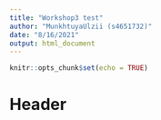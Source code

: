 ```yaml
---
title: "Workshop3 test"
author: "MunkhtuyaUlzii (s4651732)"
date: "8/16/2021"
output: html_document
---
```


```r
knitr::opts_chunk$set(echo = TRUE)
```

# Header

